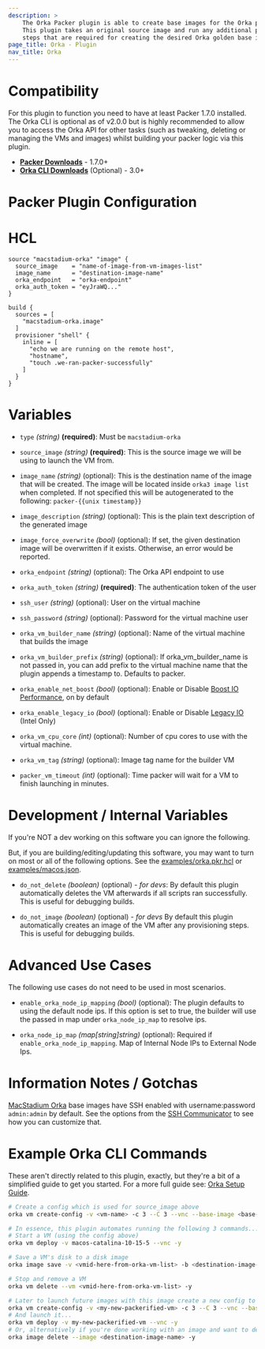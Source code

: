 ```yaml
---
description: >
    The Orka Packer plugin is able to create base images for the Orka platform
    This plugin takes an original source image and run any additional provisioning
    steps that are required for creating the desired Orka golden base image.
page_title: Orka - Plugin
nav_title: Orka
---
```


# Compatibility

For this plugin to function you need to have at least Packer 1.7.0 installed.
The Orka CLI is optional as of v2.0.0 but is highly recommended to allow
you to access the Orka API for other tasks (such as tweaking, deleting or managing the
VMs and images) whilst building your packer logic via this plugin.

 * **[Packer Downloads]** - 1.7.0+
 * **[Orka CLI Downloads]** (Optional)  - 3.0+

# Packer Plugin Configuration

# HCL
```hcl
source "macstadium-orka" "image" {
  source_image    = "name-of-image-from-vm-images-list"
  image_name      = "destination-image-name"
  orka_endpoint   = "orka-endpoint"
  orka_auth_token = "eyJraWQ..."
}

build {
  sources = [
    "macstadium-orka.image"
  ]
  provisioner "shell" {
    inline = [
      "echo we are running on the remote host",
      "hostname",
      "touch .we-ran-packer-successfully"
    ]
  }
}
```

# Variables
* `type` _(string)_ **(required)**: Must be `macstadium-orka`

* `source_image` _(string)_ **(required)**:  This is the source image we will be using to launch the VM from.

* `image_name` _(string)_ (optional): This is the destination name of the image that will be created.  The image will be located inside `orka3 image list` when completed.  If not specified this will be autogenerated to the following: `packer-{{unix timestamp}}`

* `image_description` _(string)_ (optional): This is the plain text description of the generated image

* `image_force_overwrite` _(bool)_ (optional): If set, the given destination image will be overwritten if it exists. Otherwise, an error would be reported.

* `orka_endpoint` _(string)_ (optional): The Orka API endpoint to use

* `orka_auth_token` _(string)_ **(required)**: The authentication token of the user

* `ssh_user` _(string)_ (optional): User on the virtual machine

* `ssh_password` _(string)_ (optional): Password for the virtual machine user

* `orka_vm_builder_name` _(string)_ (optional): Name of the virtual machine that builds the image

* `orka_vm_builder_prefix` _(string)_ (optional): If orka_vm_builder_name is not passed in, you can add prefix to the virtual machine name that the plugin appends a timestamp to. Defaults to packer.

* `orka_enable_net_boost` _(bool)_ (optional): Enable or Disable [Boost IO Performance](https://orkadocs.macstadium.com/docs/boost-io-performance), on by default

* `orka_enable_legacy_io` _(bool)_ (optional): Enable or Disable [Legacy IO](https://orkadocs.macstadium.com/docs/orka-v310#intel-only-support-for-old-os-versions) (Intel Only)

* `orka_vm_cpu_core` _(int)_ (optional):  Number of cpu cores to use with the virtual machine.

* `orka_vm_tag` _(string)_ (optional): Image tag name for the builder VM

* `packer_vm_timeout` _(int)_ (optional): Time packer will wait for a VM to finish launching in minutes. 

# Development / Internal Variables

If you're NOT a dev working on this software you can ignore the following.

But, if you are building/editing/updating this software, you may want to turn on most or all of the following options.  See the [examples/orka.pkr.hcl](./examples/orka.pkr.hcl) or [examples/macos.json](./examples/macos-catalina.json).

* `do_not_delete` _(boolean)_ (optional) _*- for devs*_:  By default this plugin automatically deletes the VM afterwards if all scripts ran successfully. This is useful for debugging builds.

* `do_not_image` _(boolean)_ (optional) _*- for devs*_ By default this plugin automatically creates an image of the VM after any provisioning steps.  This is useful for debugging builds.

# Advanced Use Cases

The following use cases do not need to be used in most scenarios.

* `enable_orka_node_ip_mapping` _(bool)_ (optional): The plugin defaults to using the default node ips. If this option is set to true, the builder will use the passed in map under `orka_node_ip_map` to resolve ips.

* `orka_node_ip_map` _(map[string]string)_ (optional): Required if `enable_orka_node_ip_mapping`. Map of Internal Node IPs to External Node Ips.

# Information Notes / Gotchas

[MacStadium Orka] base images have SSH enabled with username:password  `admin:admin` by default.  See the options from the [SSH Communicator] to see how you can customize that.

# Example Orka CLI Commands

These aren't directly related to this plugin, exactly, but they're a bit of a simplified guide to get you started.  For a more full guide see: [Orka Setup Guide].

```bash
# Create a config which is used for source_image above
orka vm create-config -v <vm-name> -c 3 --C 3 --vnc --base-image <base-image> -y

# In essence, this plugin automates running the following 3 commands...
# Start a VM (using the config above)
orka vm deploy -v macos-catalina-10-15-5 --vnc -y

# Save a VM's disk to a disk image
orka image save -v <vmid-here-from-orka-vm-list> -b <destination-image-name> -y

# Stop and remove a VM
orka vm delete --vm <vmid-here-from-orka-vm-list> -y

# Later to launch future images with this image create a new config to launch...
orka vm create-config -v <my-new-packerified-vm> -c 3 --C 3 --vnc --base-image <destination-image-name> -y
# And launch it...
orka vm deploy -v my-new-packerified-vm --vnc -y
# Or, alternatively if you're done working with an image and want to delete it...
orka image delete --image <destination-image-name> -y
```
[//]: <> (Ignore, below here are links for ease-of-use above)
[MacStadium Orka]: https://www.macstadium.com/orka
[MacStadium]: https://www.macstadium.com
[Packer Downloads]: https://www.packer.io/downloads.html
[Orka CLI Downloads]: https://orkadocs.macstadium.com/docs/downloads
[SSH Communicator]: https://www.packer.io/docs/communicators/ssh
[Orka Setup Guide]: https://orkadocs.macstadium.com/docs/quick-start
